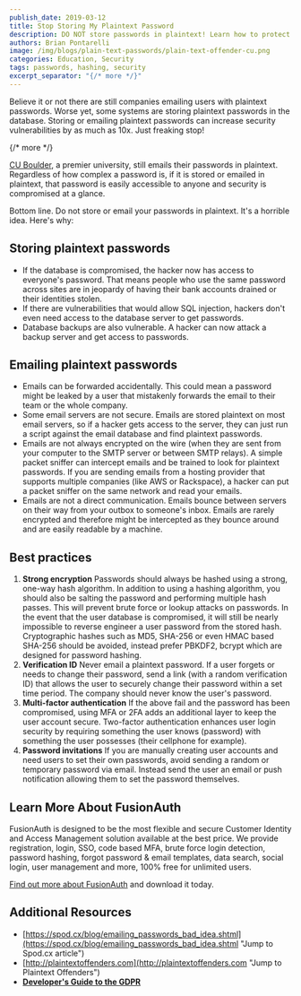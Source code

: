 ```yaml
---
publish_date: 2019-03-12 
title: Stop Storing My Plaintext Password
description: DO NOT store passwords in plaintext! Learn how to protect your organizations passwords from potential hacking threats.
authors: Brian Pontarelli
image: /img/blogs/plain-text-passwords/plain-text-offender-cu.png
categories: Education, Security
tags: passwords, hashing, security
excerpt_separator: "{/* more */}"
---
```


Believe it or not there are still companies emailing users with plaintext passwords. Worse yet, some systems are storing plaintext passwords in the database. Storing or emailing plaintext passwords can increase security vulnerabilities by as much as 10x. Just freaking stop!

{/* more */} 

[CU Boulder](http://plaintextoffenders.com/post/140680242967/mycuboulderedu-university-seriously-a-premier "Jump to article about CU Boulder's Passwords"), a premier university, still emails their passwords in plaintext. Regardless of how complex a password is, if it is stored or emailed in plaintext, that password is easily accessible to anyone and security is compromised at a glance.

Bottom line. Do not store or email your passwords in plaintext. It's a horrible idea. Here's why:

## Storing plaintext passwords
- If the database is compromised, the hacker now has access to everyone's password. That means people who use the same password across sites are in jeopardy of having their bank accounts drained or their identities stolen.
- If there are vulnerabilities that would allow SQL injection, hackers don't even need access to the database server to get passwords.
- Database backups are also vulnerable. A hacker can now attack a backup server and get access to passwords.

## Emailing plaintext passwords
- Emails can be forwarded accidentally. This could mean a password might be leaked by a user that mistakenly forwards the email to their team or the whole company.
- Some email servers are not secure. Emails are stored plaintext on most email servers, so if a hacker gets access to the server, they can just run a script against the email database and find plaintext passwords.
- Emails are not always encrypted on the wire (when they are sent from your computer to the SMTP server or between SMTP relays). A simple packet sniffer can intercept emails and be trained to look for plaintext passwords. If you are sending emails from a hosting provider that supports multiple companies (like AWS or Rackspace), a hacker can put a packet sniffer on the same network and read your emails.
- Emails are not a direct communication. Emails bounce between servers on their way from your outbox to someone's inbox. Emails are rarely encrypted and therefore might be intercepted as they bounce around and are easily readable by a machine.

## Best practices
1. **Strong encryption** Passwords should always be hashed using a strong, one-way hash algorithm. In addition to using a hashing algorithm, you should also be salting the password and performing multiple hash passes. This will prevent brute force or lookup attacks on passwords. In the event that the user database is compromised, it will still be nearly impossible to reverse engineer a user password from the stored hash. Cryptographic hashes such as MD5, SHA-256 or even HMAC based SHA-256 should be avoided, instead prefer PBKDF2, bcrypt which are designed for password hashing.  
2. **Verification ID** Never email a plaintext password. If a user forgets or needs to change their password, send a link (with a random verification ID) that allows the user to securely change their password within a set time period. The company should never know the user's password.
3. **Multi-factor authentication** If the above fail and the password has been compromised, using MFA or 2FA adds an additional layer to keep the user account secure. Two-factor authentication enhances user login security by requiring something the user knows (password) with something the user possesses (their cellphone for example).
4. **Password invitations** If you are manually creating user accounts and need users to set their own passwords, avoid sending a random or temporary password via email. Instead send the user an email or push notification allowing them to set the password themselves.

## Learn More About FusionAuth

FusionAuth is designed to be the most flexible and secure Customer Identity and Access Management solution available at the best price. We provide registration, login, SSO, code based MFA, brute force login detection, password hashing, forgot password & email templates, data search, social login, user management and more, 100% free for unlimited users.

[Find out more about FusionAuth](/ "FusionAuth Home") and download it today.

## Additional Resources

- [https://spod.cx/blog/emailing_passwords_bad_idea.shtml](https://spod.cx/blog/emailing_passwords_bad_idea.shtml "Jump to Spod.cx article")
- [http://plaintextoffenders.com](http://plaintextoffenders.com "Jump to Plaintext Offenders")
- [**Developer's Guide to the GDPR**](/learn/expert-advice/ciam/developers-guide-to-gdpr "Developer's Guide to the GDPR")

